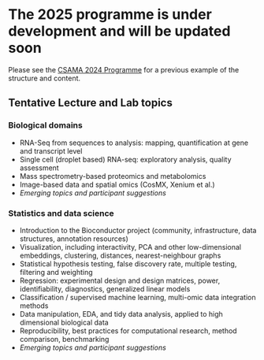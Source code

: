 
# The 2025 programme is under development and will be updated soon

Please see the [CSAMA 2024 Programme](https://csama2024.bioconductor.eu/programme/) for a previous example of the structure and content.

## Tentative Lecture and Lab topics

### Biological domains

- RNA-Seq from sequences to analysis: mapping, quantification at gene and transcript level
- Single cell (droplet based) RNA-seq: exploratory analysis, quality assessment
- Mass spectrometry-based proteomics and metabolomics
- Image-based data and spatial omics (CosMX, Xenium et al.)
- *Emerging topics and participant suggestions*

### Statistics and data science

- Introduction to the Bioconductor project (community, infrastructure, data structures, annotation resources)
- Visualization, including interactivity, PCA and other low-dimensional embeddings, clustering, distances, nearest-neighbour graphs
- Statistical hypothesis testing, false discovery rate, multiple testing, filtering and weighting
- Regression: experimental design and design matrices, power, identifiability, diagnostics, generalized linear models
- Classification / supervised machine learning, multi-omic data integration methods
- Data manipulation, EDA, and tidy data analysis, applied to high dimensional biological data
- Reproducibility, best practices for computational research, method comparison, benchmarking
- *Emerging topics and participant suggestions*
